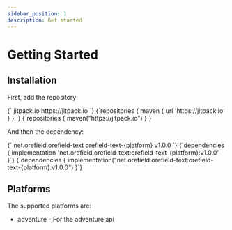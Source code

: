 ```yaml
---
sidebar_position: 1
description: Get started
---
```



# Getting Started

## Installation

First, add the repository:

<Tabs>
    <TabItem value="maven" label="Maven" default>
        <CodeBlock language="xml">
            {`<repositories>
    <repository>
        <id>jitpack.io</id>
        <url>https://jitpack.io</url>
    </repository>
</repositories>`}
        </CodeBlock>
    </TabItem>
    <TabItem value="gradle (groovy)" label="Gradle (groovy)">
        <CodeBlock language="groovy">
            {`repositories {
    maven { url 'https://jitpack.io' }
}
`}
        </CodeBlock>
    </TabItem>
    <TabItem value="gradle (kotlin)" label="Gradle (kotlin)">
        <CodeBlock language="kotlin">
            {`repositories {
    maven("https://jitpack.io")
}`}
        </CodeBlock>
    </TabItem>
</Tabs>

And then the dependency:

<Tabs>
    <TabItem value="maven" label="Maven" default>
        <CodeBlock language="xml">
            {`<dependencies>
    <dependency>
        <groupId>net.orefield.orefield-text</groupId>
        <artifactId>orefield-text-{platform}</artifactId>
        <version>v1.0.0</version>
    </dependency>
</dependencies>`}
        </CodeBlock>
    </TabItem>
    <TabItem value="gradle (groovy)" label="Gradle (groovy)">
        <CodeBlock language="groovy">
            {`dependencies {
    implementation 'net.orefield.orefield-text:orefield-text-{platform}:v1.0.0'
}`}
        </CodeBlock>
    </TabItem>
    <TabItem value="gradle (kotlin)" label="Gradle (kotlin)">
        <CodeBlock language="kotlin">
            {`dependencies {
    implementation("net.orefield.orefield-text:orefield-text-{platform}:v1.0.0")
}`}
        </CodeBlock>
    </TabItem>
</Tabs>

## Platforms

The supported platforms are:

-   adventure - For the adventure api

##
